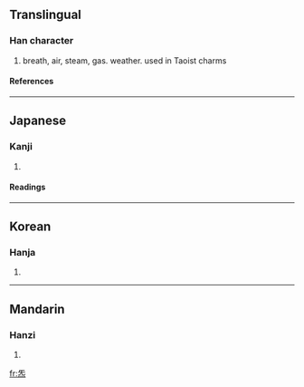 ==Translingual==
===Han character===
{{Han char|rn=86|rad=火|as=04|sn=8|four=|canj=一山火 (MUF)}}
# breath, air, steam, gas. weather. used in Taoist charms
====References====
{{Han ref|kx=0666.270|dkj=18891|dj=1076.040|hdz=32194.080|uh=7081|ud=28801}}

----
==Japanese==
===Kanji===
{{ja-kanji|grade=|rs=火04}}
# {{defn|Japanese}} 
====Readings====
{{ja-readings|on=[[き]] (ki), [[け]] (ke)|kun=}}

----
==Korean==
===Hanja===
{{ko-hanja|hangeul=기|eumhun=|rv=gi|mr=ki|y=ki}}
# {{defn|Korean}}

----
==Mandarin==
===Hanzi===
{{cmn-hanzi|pin=[[gěng]] (geng3), [[guì]] (gui4), [[qì]] (qi4)|wg=keng<sup>3</sup>, kuei<sup>4</sup>, ch'i<sup>4</sup>}}
# {{defn|Mandarin}}

[[fr:炁]]